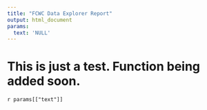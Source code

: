 ```yaml
---
title: "FCWC Data Explorer Report"
output: html_document
params:
  text: 'NULL'
---
```


# This is just a test. Function being added soon.

`r params[["text"]]`